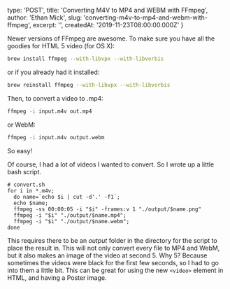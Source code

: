 
  type: 'POST',
  title: 'Converting M4V to MP4 and WEBM with FFmpeg',
  author: 'Ethan Mick',
  slug: 'converting-m4v-to-mp4-and-webm-with-ffmpeg',
  excerpt: '',
  createdAt: '2019-11-23T08:00:00.000Z'
}


Newer versions of FFmpeg are awesome. To make sure you have all the
goodies for HTML 5 video (for OS X):

```bash
brew install ffmpeg --with-libvpx --with-libvorbis
```

or if you already had it installed:

```bash
brew reinstall ffmpeg --with-libvpx --with-libvorbis
```

Then, to convert a video to .mp4:

```bash
ffmpeg -i input.m4v out.mp4
```

or WebM:

```bash
ffmpeg -i input.m4v output.webm
```

So easy!

Of course, I had a lot of videos I wanted to convert. So I wrote up a
little bash script.

    # convert.sh
    for i in *.m4v;
      do name=`echo $i | cut -d'.' -f1`;
      echo $name;
      ffmpeg -ss 00:00:05 -i "$i" -frames:v 1 "./output/$name.png"
      ffmpeg -i "$i" "./output/$name.mp4";
      ffmpeg -i "$i" "./output/$name.webm";
    done

This requires there to be an *output* folder in the directory for the
script to place the result in. This will not only convert every file to
MP4 and WebM, but it also makes an image of the video at second 5. Why
5? Because sometimes the videos were black for the first few seconds, so
I had to go into them a little bit. This can be great for using the new
`<video>` element in HTML, and having a Poster image.